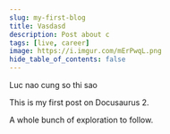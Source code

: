 ```yaml
---
slug: my-first-blog
title: Vasdasd
description: Post about c
tags: [live, career]
image: https://i.imgur.com/mErPwqL.png
hide_table_of_contents: false
---
```


Luc nao cung so thi sao

<!--truncate-->

This is my first post on Docusaurus 2.

A whole bunch of exploration to follow.

